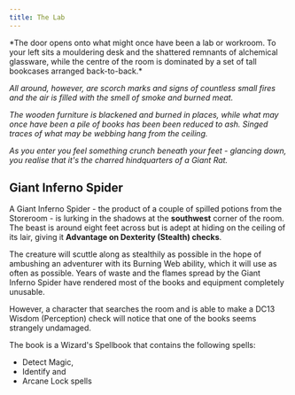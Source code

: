 ```yaml
---
title: The Lab
---
```



<Aside title="Flavour Text">
*The door opens onto what might once have been a lab or
workroom. To your left sits a mouldering desk and the
shattered remnants of alchemical glassware, while the centre
of the room is dominated by a set of tall bookcases arranged
back-to-back.*

*All around, however, are scorch marks and signs of countless small fires and the air is filled with the smell of smoke and burned meat.*

*The wooden furniture is blackened and burned in places, while what may once have been a pile of books has been been reduced to ash. Singed traces of what may be webbing hang from the ceiling.*

*As you enter you feel something crunch beneath your feet - glancing down, you realise that it's the charred hindquarters of a Giant Rat.*
</Aside>


## Giant Inferno Spider
A Giant Inferno Spider - the product of a couple of spilled potions from the Storeroom - is lurking in the shadows at the **southwest** corner of the room. The beast is around eight feet across but is adept at hiding on the ceiling of its lair, giving it **Advantage on Dexterity (Stealth) checks**.

The creature will scuttle along as stealthily as possible in the hope of ambushing an adventurer with its Burning Web ability, which it will use as often as possible. Years of waste and the flames spread by the Giant Inferno Spider have rendered most of the books and equipment completely unusable. 

<Aside type="tip" title="Wizard's Spellbook: DC13 Wisdom (Perception) check">
However, a character that searches the room and is able to make a DC13 Wisdom (Perception) check will notice that one of the books seems strangely undamaged. 

The book is a Wizard's Spellbook that contains the following spells:
- Detect Magic, 
- Identify and 
- Arcane Lock spells
</Aside>